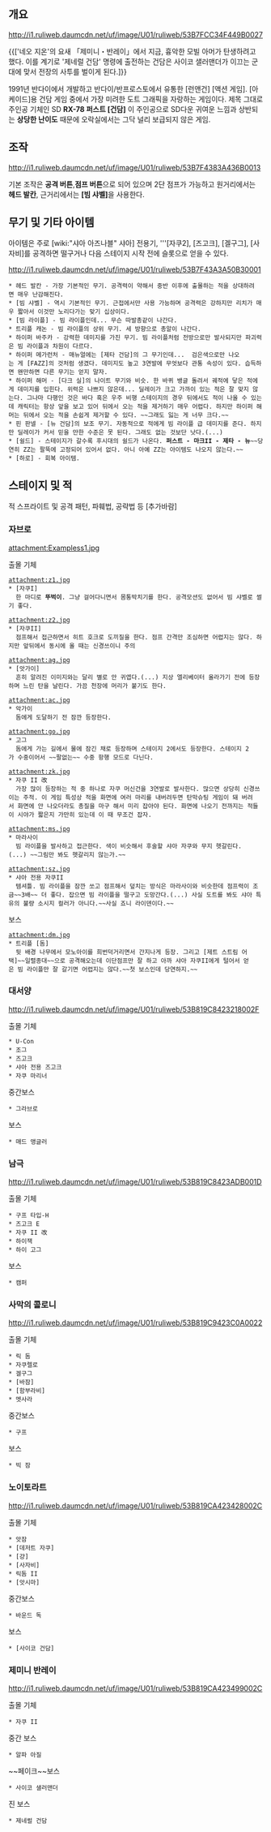 == 개요 ==

http://i1.ruliweb.daumcdn.net/uf/image/U01/ruliweb/53B7FCC34F449B0027

{{['네오 지온'의 요새 「제미니・반레이」에서 지금, 흉악한 모빌 아머가 탄생하려고 했다.
이를 계기로 '제네럴 건담' 명령에 출전하는 건담은 사이코 샐러맨더가 이끄는 군대에 맞서 전장의 사투를 벌이게 된다.]}}

1991년 반다이에서 개발하고 반다이/반프로스토에서 유통한 [런앤건] [액션 게임]. [아케이드]용 건담 게임 중에서 가장 미려한 도트 그래픽을 자랑하는 게임이다. 제목 그대로 주인공 기체인 SD '''RX-78 퍼스트 [건담]''' 이 주인공으로 SD다운 귀여운 느낌과 상반되는 '''상당한 난이도''' 때문에 오락실에서는 그닥 널리 보급되지 않은 게임.

== 조작 ==

http://i1.ruliweb.daumcdn.net/uf/image/U01/ruliweb/53B7F4383A436B0013

기본 조작은 '''공격 버튼''','''점프 버튼'''으로 되어 있으며 2단 점프가 가능하고 원거리에서는 '''헤드 발칸''', 근거리에서는 '''[빔 샤벨]'''을 사용한다.

== 무기 및 기타 아이템 ==

아이템은 주로 [wiki:"샤아 아즈나블" 샤아] 전용기, '''[자쿠2], [즈고크], [겔구그], [사자비]를 공격하면 떨구거나 다음 스테이지 시작 전에 슬롯으로 얻을 수 있다.

http://i1.ruliweb.daumcdn.net/uf/image/U01/ruliweb/53B7F43A3A50B30001

 * 헤드 발칸 - 가장 기본적인 무기. 공격력이 약해서 중반 이후에 출몰하는 적을 상대하려면 매우 난감해진다.
 * [빔 샤벨] - 역시 기본적인 무기. 근접에서만 사용 가능하며 공격력은 강하지만 리치가 매우 짧아서 이것만 노리다가는 맞기 십상이다.
 * [빔 라이플] - 빔 라이플인데... 무슨 따발총같이 나간다. 
 * 트리플 캐논 - 빔 라이플의 상위 무기. 세 방향으로 총알이 나간다.
 * 하이퍼 바주카 - 강력한 데미지를 가진 무기. 빔 라이플처럼 전방으로만 발사되지만 파괴력은 빔 라이플과 차원이 다르다.
 * 하이퍼 메가런처 - 매뉴얼에는 [제타 건담]의 그 무기인데...  검은색으로만 나오는 게 [FAZZ]의 것처럼 생겼다. 데미지도 높고 3연발에 무엇보다 관통 속성이 있다. 습득하면 왠만하면 다른 무기는 얻지 말자.
 * 하이퍼 해머 - [다크 실]의 나이트 무기와 비슷. 한 바퀴 뱅글 돌려서 궤적에 닿은 적에게 데미지를 입힌다. 위력은 나쁘지 않은데... 딜레이가 크고 가까이 있는 적은 잘 맞지 않는다. 그나마 다행인 것은 바다 혹은 우주 비행 스테이지의 경우 뒤에서도 적이 나올 수 있는데 캐릭터는 항상 앞을 보고 있어 뒤에서 오는 적을 제거하기 매우 어렵다. 하지만 하이퍼 해머는 뒤에서 오는 적을 손쉽게 제거할 수 있다. ~~그래도 잃는 게 너무 크다.~~
 * 핀 판넬 - [뉴 건담]의 보조 무기. 자동적으로 적에게 빔 라이플 급 데미지를 준다. 하지만 딜레이가 커서 믿을 만한 수준은 못 된다. 그래도 없는 것보단 낫다.(...)
 * [쉴드] - 스테이지가 갈수록 후시대의 쉴드가 나온다. '''퍼스트 - 마크II - 제타 - 뉴'''~~당연히 ZZ는 팔뚝에 고정되어 있어서 없다. 아니 아예 ZZ는 아이템도 나오지 않는다.~~
 * [하로] - 회복 아이템.

== 스테이지 및 적 ==

적 스프라이트 및 공격 패턴, 파훼법, 공략법 등 [추가바람]

=== 자브로 ===
attachment:Exampless1.jpg

출몰 기체
 attachment:z1.jpg
 * [자쿠I]
   한 마디로 '''뚜벅이'''. 그냥 걸어다니면서 몸통박치기를 한다. 공격모션도 없어서 빔 샤벨로 썰기 좋다.


 attachment:z2.jpg
 * [자쿠II]
   점프해서 접근하면서 히트 호크로 도끼질을 한다. 점프 간격만 조심하면 어렵지는 않다. 하지만 앞뒤에서 동시에 올 때는 신경쓰이니 주의

   
 attachment:ag.jpg
 * [앗가이]
   흔히 알려진 이미지와는 달리 별로 안 귀엽다.(...) 지상 엘리베이터 올라가기 전에 등장하며 느린 탄을 날린다. 가끔 천장에 머리가 붙기도 한다.

 attachment:ac.jpg
 * 악가이
   돔에게 도달하기 전 잠깐 등장한다.

 attachment:go.jpg
 * 고그
   돔에게 가는 길에서 물에 잠긴 채로 등장하며 스테이지 2에서도 등장한다. 스테이지 2가 수중이어서 ~~팔없는~~ 수중 항행 모드로 다닌다. 


 attachment:zk.jpg
 * 자쿠 II 改
   가장 많이 등장하는 적 중 하나로 자쿠 머신건을 3연발로 발사한다. 많으면 상당히 신경쓰이는 주적. 이 게임 특성상 적을 화면에 여러 마리를 내버려두면 탄막슈팅 게임이 돼 버려서 화면에 안 나오더라도 총질을 마구 해서 미리 잡아야 된다. 화면에 나오기 전까지는 적들이 시야가 짧은지 가만히 있는데 이 때 무조건 잡자.

 attachment:ms.jpg
 * 마라사이
   빔 라이플을 발사하고 접근한다. 색이 비슷해서 후술할 샤아 자쿠와 무지 헷갈린다.(...) ~~그림만 봐도 헷갈리지 않는가.~~   

 attachment:sz.jpg
 * 샤아 전용 자쿠II
   템셔틀. 빔 라이플을 잠깐 쏘고 점프해서 덮치는 방식은 마라사이와 비슷한데 점프력이 조금~~3배~~ 더 좋다. 잡으면 빔 라이플을 떨구고 도망간다.(...) 사실 도트를 봐도 샤아 특유의 불량 소시지 컬러가 아니다.~~사실 죠니 라이덴이다.~~


보스
 attachment:dm.jpg
 * 트리플 [돔]
   뒷 배경 나무에서 모노아이를 희번덕거리면서 간지나게 등장. 그리고 [제트 스트림 어택]~~일렬종대~~으로 공격해오는데 이단점프만 잘 하고 아까 샤아 자쿠II에게 털어서 얻은 빔 라이플만 잘 갈기면 어렵지는 않다.~~첫 보스인데 당연하지.~~
=== 대서양 ===
http://i1.ruliweb.daumcdn.net/uf/image/U01/ruliweb/53B819C8423218002F

출몰 기체
 * U-Con
 * 조그
 * 즈고크
 * 샤아 전용 즈고크
 * 자쿠 마리너

중간보스
 * 그라브로

보스
 * 매드 앵글러

=== 남극 ===
http://i1.ruliweb.daumcdn.net/uf/image/U01/ruliweb/53B819C8423ADB001D

출몰 기체
 * 구프 타입-H
 * 즈고크 E
 * 자쿠 II 改
 * 하이잭
 * 하이 고그
 
보스
 * 캠퍼

=== 사막의 콜로니 ===
http://i1.ruliweb.daumcdn.net/uf/image/U01/ruliweb/53B819C9423C0A0022

출몰 기체
 * 릭 돔
 * 자쿠렐로
 * 겔구그
 * [바잠]
 * [함부라비]
 * 멧사라

중간보스
 * 구프

보스 
 * 빅 잠

=== 노이토라트 ===
http://i1.ruliweb.daumcdn.net/uf/image/U01/ruliweb/53B819CA423428002C

출몰 기체
 * 앗잠
 * [데저트 자쿠] 
 * [걍]
 * [사자비]
 * 릭돔 II
 * [앗시마]

중간보스
 * 바운드 독

보스 
 * [사이코 건담]


=== 제미니 반레이 ===
http://i1.ruliweb.daumcdn.net/uf/image/U01/ruliweb/53B819CA423499002C

출몰 기체
 * 자쿠 II

중간 보스
 * 알파 아질

~~페이크~~보스
 * 사이코 샐러맨더

진 보스
 * 제네럴 건담


